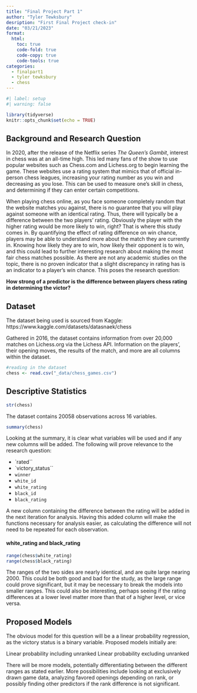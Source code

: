 ```yaml
---
title: "Final Project Part 1"
author: "Tyler Tewksbury"
desription: "First Final Project check-in"
date: "03/21/2023"
format:
  html:
    toc: true
    code-fold: true
    code-copy: true
    code-tools: true
categories:
  - finalpart1
  - tyler tewksbury
  - chess
---
```


```r
#| label: setup
#| warning: false

library(tidyverse)
knitr::opts_chunk$set(echo = TRUE)
```

## Background and Research Question

In 2020, after the release of the Netflix series *The Queen's Gambit*, interest in chess was at an all-time high. This led many fans of the show to use popular websites such as Chess.com and Lichess.org to begin learning the game. These websites use a rating system that mimics that of official in-person chess leagues, increasing your rating number as you win and decreasing as you lose. This can be used to measure one's skill in chess, and determining if they can enter certain competitions. 

When playing chess online, as you face someone completely random that the website matches you against, there is no guarantee that you will play against someone with an identical rating. Thus, there will typically be a difference between the two players' rating. Obviously the player with the higher rating would be more likely to win, right? That is where this study comes in. By quantifying the effect of rating difference on win chance, players may be able to understand more about the match they are currently in. Knowing how likely they are to win, how likely their opponent is to win, and this could lead to further interesting research about making the most fair chess matches possible. As there are not any academic studies on the topic, there is no proven indicator that a slight discrepancy in rating has is an indicator to a player's win chance. This poses the research question: 

**How strong of a predictor is the difference between players chess rating in determining the victor?**


## Dataset

The dataset being used is sourced from Kaggle: https://www.kaggle.com/datasets/datasnaek/chess

Gathered in 2016, the dataset contains information from over 20,000 matches on Lichess.org via the Lichess API. Information on the players', their opening moves, the results of the match, and more are all columns within the dataset. 

```r
#reading in the dataset
chess <- read.csv("_data/chess_games.csv")
```

## Descriptive Statistics 

```r
str(chess)
```

The dataset contains 20058 observations across 16 variables. 

```r
summary(chess)
```
Looking at the summary, it is clear what variables will be used and if any new columns will be added. The following will prove relevance to the research question:

* `rated``
* `victory_status``
* `winner`
* `white_id`
* `white_rating`
* `black_id`
* `black_rating`

A new column containing the difference between the rating will be added in the next iteration for analysis. Having this added column will make the functions necessary for analysis easier, as calculating the difference will not need to be repeated for each observation. 

#### white_rating and black_rating

```r
range(chess$white_rating)
range(chess$black_rating)

```
The ranges of the two sides are nearly identical, and are quite large nearing 2000. This could be both good and bad for the study, as the large range could prove significant, but it may be necessary to break the models into smaller ranges. This could also be interesting, perhaps seeing if the rating differences at a lower level matter more than that of a higher level, or vice versa.


## Proposed Models

The obvious model for this question will be a a linear probability regression, as the victory status is a binary variable. Proposed models initially are: 

Linear probability including unranked
Linear probability excluding unranked

There will be more models, potentially differentiating between the different ranges as stated earlier. More possibilities include looking at exclusively drawn game data, analyzing favored openings depending on rank, or possibly finding other predictors if the rank difference is not significant. 